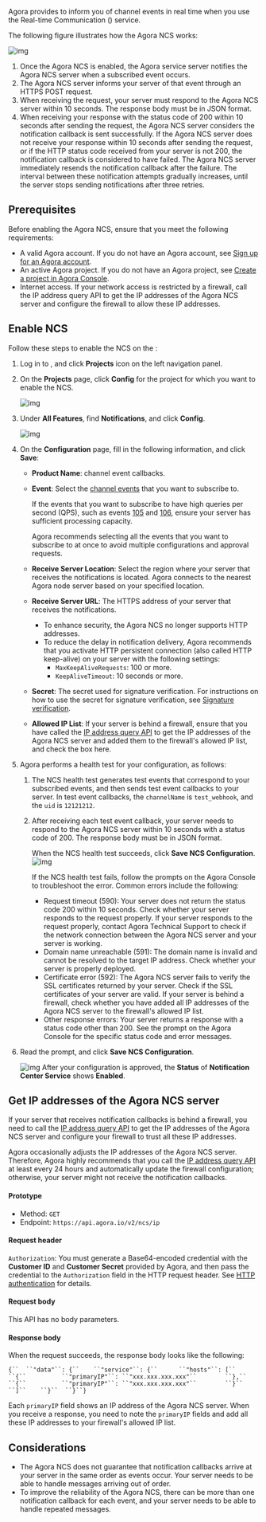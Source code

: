 
Agora provides <Vg k="NCS_LONG" /> to inform you of channel events in real time when you use the Real-time Communication (<Vg k="VSDK" />) service.



The following figure illustrates how the Agora NCS works:

![img](https://confluence.agoralab.co/download/attachments/752921702/NCS%20working%20principle.png?version=1&modificationDate=1650448574091&api=v2)

1. Once the Agora NCS is enabled, the Agora service server notifies the Agora NCS server when a subscribed event occurs.
2. The Agora NCS server informs your server of that event through an HTTPS POST request.
3. When receiving the request, your server must respond to the Agora NCS server within 10 seconds. The response body must be in JSON format.
4. When receiving your response with the status code of 200 within 10 seconds after sending the request, the Agora NCS server considers the notification callback is sent successfully. If the Agora NCS server does not receive your response within 10 seconds after sending the request, or if the HTTP status code received from your server is not 200, the notification callback is considered to have failed. The Agora NCS server immediately resends the notification callback after the failure. The interval between these notification attempts gradually increases, until the server stops sending notifications after three retries.

## Prerequisites

Before enabling the Agora NCS, ensure that you meet the following requirements:

- A valid Agora account. If you do not have an Agora account, see [Sign up for an Agora account](manage-agora-account#sign-up-and-log-in).
- An active Agora project. If you do not have an Agora project, see [Create a project in Agora Console](manage-agora-account#create-an-agora-project).
- Internet access. If your network access is restricted by a firewall, call the IP address query API to get the IP addresses of the Agora NCS server and configure the firewall to allow these IP addresses.

## Enable NCS

Follow these steps to enable the NCS on the <Link to="{{Global.AGORA_CONSOLE_URL}}"><Vg k="CONSOLE" /></Link>:

1. Log in to <Link to="{{Global.AGORA_CONSOLE_URL}}"><Vg k="CONSOLE" /></Link>, and click **Projects** icon on the left navigation panel.

2. On the **Projects** page, click **Config** for the project for which you want to enable the NCS.

   ![img](https://web-cdn.agora.io/docs-files/1641971710869)

3. Under **All Features**, find **Notifications**, and click **Config**.

   ![img](https://confluence.agoralab.co/download/attachments/752921702/NCS%20Config%201.png?version=1&modificationDate=1650359276982&api=v2)

4. On the **Configuration** page, fill in the following information, and click **Save**:

   - **Product Name**: <Vg k="VSDK" /> channel event callbacks.

   - **Event**: Select the [channel events](broadcast-streaming-events) that you want to subscribe to. 

     If the events that you want to subscribe to have high queries per second (QPS), such as events [105](https://confluence.agoralab.co/display/TEKP/2.0+Channel+events#id-2.0Channelevents-105audiencejoinchannel) and [106](https://confluence.agoralab.co/display/TEKP/2.0+Channel+events#id-2.0Channelevents-105audiencejoinchannel), ensure your server has sufficient processing capacity.

     Agora recommends selecting all the events that you want to subscribe to at once to avoid multiple configurations and approval requests.

   - **Receive Server Location**: Select the region where your server that receives the notifications is located. Agora connects to the nearest Agora node server based on your specified location.

   - **Receive Server URL**: The HTTPS address of your server that receives the notifications.

     - To enhance security, the Agora NCS no longer supports HTTP addresses.
     - To reduce the delay in notification delivery, Agora recommends that you activate HTTP persistent connection (also called HTTP keep-alive) on your server with the following settings:
       - `MaxKeepAliveRequests`: 100 or more.
       - `KeepAliveTimeout`: 10 seconds or more.

   - **Secret**: The secret used for signature verification. For instructions on how to use the secret for signature verification, see [Signature verification](signature-verification).

   - **Allowed IP List**: If your server is behind a firewall, ensure that you have called the [IP address query API](#get-ip-addresses-of-the-agora-ncs-server) to get the IP addresses of the Agora NCS server and added them to the firewall's allowed IP list, and check the box here.

5. Agora performs a health test for your configuration, as follows:

   1. The NCS health test generates test events that correspond to your subscribed events, and then sends test event callbacks to your server. In test event callbacks, the `channelName` is `test_webhook`, and the `uid` is `12121212`.

   2. After receiving each test event callback, your server needs to respond to the Agora NCS server within 10 seconds with a status code of 200. The response body must be in JSON format.

      When the NCS health test succeeds, click **Save NCS Configuration**.
      ![img](https://confluence.agoralab.co/download/attachments/752921702/NCS%20Config%204.png?version=1&modificationDate=1650378821647&api=v2)

      If the NCS health test fails, follow the prompts on the Agora Console to troubleshoot the error. Common errors include the following:

      - Request timeout (590): Your server does not return the status code 200 within 10 seconds. Check whether your server responds to the request properly. If your server responds to the request properly, contact Agora Technical Support to check if the network connection between the Agora NCS server and your server is working.
      - Domain name unreachable (591): The domain name is invalid and cannot be resolved to the target IP address. Check whether your server is properly deployed.
      - Certificate error (592): The Agora NCS server fails to verify the SSL certificates returned by your server. Check if the SSL certificates of your server are valid. If your server is behind a firewall, check whether you have added all IP addresses of the Agora NCS server to the firewall's allowed IP list.
      - Other response errors: Your server returns a response with a status code other than 200. See the prompt on the Agora Console for the specific status code and error messages. 

6. Read the prompt, and click **Save NCS Configuration**.

   ![img](https://confluence.agoralab.co/download/attachments/752921702/NCS%20Config%205.png?version=1&modificationDate=1650421785780&api=v2)
   After your configuration is approved, the **Status** of **Notification Center Service** shows **Enabled**.

## Get IP addresses of the Agora NCS server

If your server that receives notification callbacks is behind a firewall, you need to call the [IP address query API](#get-ip-addresses-of-the-agora-ncs-server) to get the IP addresses of the Agora NCS server and configure your firewall to trust all these IP addresses.

Agora occasionally adjusts the IP addresses of the Agora NCS server. Therefore, Agora highly recommends that you call the [IP address query API](#get-ip-addresses-of-the-agora-ncs-server) at least every 24 hours and automatically update the firewall configuration; otherwise, your server might not receive the notification callbacks.

#### Prototype

- Method: `GET`
- Endpoint: `https://api.agora.io/v2/ncs/ip`

#### Request header

`Authorization`: You must generate a Base64-encoded credential with the **Customer ID** and **Customer Secret** provided by Agora, and then pass the credential to the `Authorization` field in the HTTP request header. See [HTTP authentication](restful-authentication) for details.

#### Request body

This API has no body parameters.

#### Response body

When the request succeeds, the response body looks like the following:

```
{``  ``"data"``: {``    ``"service"``: {``      ``"hosts"``: [``        ``{``          ``"primaryIP"``: ``"xxx.xxx.xxx.xxx"``        ``},``        ``{``          ``"primaryIP"``: ``"xxx.xxx.xxx.xxx"``        ``}``      ``]``    ``}``  ``}``}
```

Each `primaryIP` field shows an IP address of the Agora NCS server. When you receive a response, you need to note the `primaryIP` fields and add all these IP addresses to your firewall's allowed IP list.

## Considerations

- The Agora NCS does not guarantee that notification callbacks arrive at your server in the same order as events occur. Your server needs to be able to handle messages arriving out of order.
- To improve the reliability of the Agora NCS, there can be more than one notification callback for each event, and your server needs to be able to handle repeated messages.